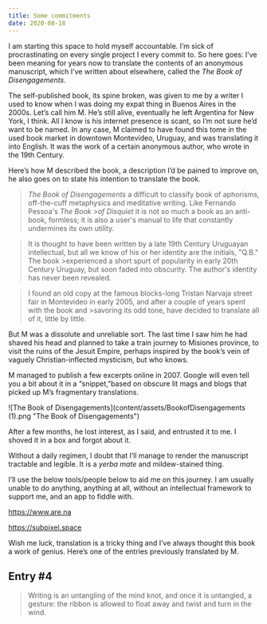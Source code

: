 ```yaml
---
title: Some commitments
date: 2020-08-18
---
```


I am starting this space to hold myself accountable. I’m sick of procrastinating on every single project I every commit to. So here goes: I’ve been meaning for years now to translate the contents of an anonymous manuscript, which I’ve written about elsewhere, called the *The Book of Disengagements*. 

The self-published book, its spine broken, was given to me by a writer I used to know when I was doing my expat thing in Buenos Aires in the 2000s. Let’s call him M. He’s still alive, eventually he left Argentina for New York, I think. All I know is his internet presence is scant, so I’m not sure he’d want to be named. In any case, M claimed to have found this tome in the used book market in downtown Montevideo, Uruguay, and was translating it into English. It was the work of a certain anonymous author, who wrote in the 19th Century. 

Here’s how M described the book, a description I’d be pained to improve on, he also goes on to state his intention to translate the book. 

>*The Book of Disengagements* a difficult to classify book of aphorisms, off-the-cuff metaphysics and meditative writing. Like Fernando Pessoa's *The Book >of Disquiet* it is not so much a book as an anti-book, formless; it is also a user's manual to life that constantly undermines its own utility.

>It is thought to have been written by a late 19th Century Uruguayan intellectual, but all we know of his or her identity are the initials, "Q.B." The book >experienced a short spurt of popularity in early 20th Century Uruguay, but soon faded into obscurity. The author's identity has never been revealed.

>I found an old copy at the famous blocks-long Tristan Narvaja street fair in Montevideo in early 2005, and after a couple of years spent with the book and >savoring its odd tone, have decided to translate all of it, little by little. 

But M was a dissolute and unreliable sort. The last time I saw him he had shaved his head and planned to take a train journey to Misiones province, to visit the ruins of the Jesuit Empire, perhaps inspired by the book’s vein of vaguely Christian-inflected mysticism, but who knows.

M managed to publish a few excerpts online in 2007. Google will even tell you a bit about it in a “snippet,”based on obscure lit mags and blogs that picked up M’s fragmentary translations.

![The Book of Disengagements](content/assets/BookofDisengagements (1).png "The Book of Disengagements")

After a few months, he lost interest, as I said, and entrusted it to me. I shoved it in a box and forgot about it. 

Without a daily regimen, I doubt that I’ll manage to render the manuscript tractable and legible. It is a *yerba mate* and mildew-stained thing. 

I’ll use the below tools/people below to aid me on this journey. I am usually unable to do anything, anything at all, without an intellectual framework to support me, and an app to fiddle with. 

https://www.are.na

https://subpixel.space

Wish me luck, translation is a tricky thing and I’ve always thought this book a work of genius. Here’s one of the entries previously translated by M.

## Entry #4

> Writing is an untangling of the mind knot, and once it is untangled, a gesture: the ribbon is allowed to float away and twist and turn in the wind.


